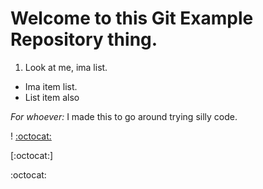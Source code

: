 # Welcome to this Git Example Repository thing.  

1. Look at me, ima list.  
* Ima item list.  
* List item also  
  
*For whoever:* I made this to go around trying silly code.
  
! [:octocat:](img.jpg)

[:octocat:]

:octocat:



